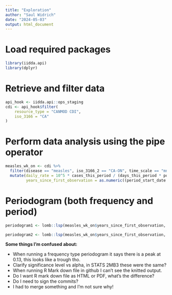 ```yaml
---
title: "Exploration"
author: "Saul Widrich"
date: "2024-05-03"
output: html_document
---
```

# Load required packages
```r
library(iidda.api)  
library(dplyr)      
```
# Retrieve and filter data
```r
api_hook <- iidda.api::ops_staging
cdi <- api_hook$filter(
    resource_type = "CANMOD CDI",
    iso_3166 = "CA"
)
```   

# Perform data analysis using the pipe operator
```r
measles_wk_on <- cdi %>%
  filter(disease == "measles", iso_3166_2 == "CA-ON", time_scale == "mnh") %>%
  mutate(daily_rate = 10^5 * cases_this_period / (days_this_period * population),
         years_since_first_observation = as.numeric((period_start_date - min(period_start_date)) / (365.25)))
```
# Periodogram (both frequency and period)

```r
periodogram1 <- lomb::lsp(measles_wk_on$years_since_first_observation, measles_wk_on$daily_rate, type = 'period', plot = "True")

periodogram2 <- lomb::lsp(measles_wk_on$years_since_first_observation, measles_wk_on$daily_rate, type = 'frequency', plot = "True")
```

**Some things I'm confused about:**

* When running a frequency type periodogram it says there is a peak at 0.13, this looks like a trough tho. 
* Clarify significance level vs alpha, in STATS 2MB3 these were the same?
* When running R Mark down file in github I can't see the knitted output.
* Do I want R mark down file as HTML or PDF, what's the difference?
* Do I need to sign the commits?
* I had to merge something and I'm not sure why!

